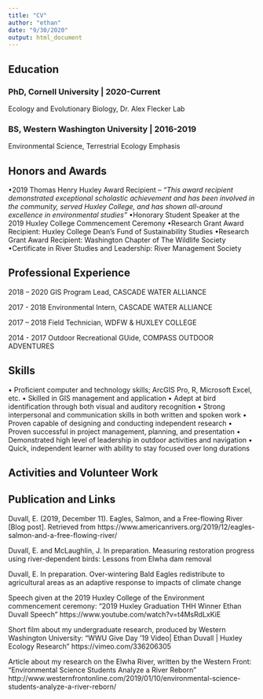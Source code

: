 ```yaml
---
title: "CV"
author: "ethan"
date: "9/30/2020"
output: html_document
---
```


## **Education**

### PhD, Cornell University | 2020-Current
Ecology and Evolutionary Biology, Dr. Alex Flecker Lab

### BS, Western Washington University | 2016-2019
Environmental Science, Terrestrial Ecology Emphasis 

## **Honors and Awards**

•2019 Thomas Henry Huxley Award Recipient – *"This award recipient demonstrated exceptional scholastic achievement and has been involved in the community, served Huxley College, and has shown all-around excellence in environmental studies”*
•Honorary Student Speaker at the 2019 Huxley College Commencement Ceremony
•Research Grant Award Recipient: Huxley College Dean’s Fund of Sustainability Studies 
•Research Grant Award Recipient: Washington Chapter of The Wildlife Society
•Certificate in River Studies and Leadership: River Management Society

## **Professional Experience**

2018 – 2020
GIS Program Lead, CASCADE WATER ALLIANCE

2017 - 2018 
Environmental Intern, CASCADE WATER ALLIANCE

2017 – 2018 
Field Technician, WDFW & HUXLEY COLLEGE

2014 - 2017 
Outdoor Recreational GUide, COMPASS OUTDOOR ADVENTURES

## **Skills**

•	Proficient computer and technology skills; ArcGIS Pro, R, Microsoft Excel, etc.
•	Skilled in GIS management and application 
•	Adept at bird identification through both visual and auditory recognition
•	Strong interpersonal and communication skills in both written and spoken work	•	Proven capable of designing and conducting independent research
•	Proven successful in project management, planning, and presentation
•	Demonstrated high level of leadership in outdoor activities and navigation
•	Quick, independent learner with ability to stay focused over long durations

## **Activities and Volunteer Work**



## **Publication and Links **

Duvall, E. (2019, December 11). Eagles, Salmon, and a Free-flowing River [Blog post]. Retrieved from 
https://www.americanrivers.org/2019/12/eagles-salmon-and-a-free-flowing-river/

Duvall, E. and McLaughlin, J. In preparation. Measuring restoration progress using river-dependent 
birds: Lessons from Elwha dam removal

Duvall, E. In preparation. Over-wintering Bald Eagles redistribute to agricultural areas as an adaptive 
response to impacts of climate change

Speech given at the 2019 Huxley College of the Environment commencement ceremony:
“2019 Huxley Graduation THH Winner Ethan Duvall Speech”
https://www.youtube.com/watch?v=t4MsRdLxKiE

Short film about my undergraduate research, produced by Western Washington University:
“WWU Give Day ’19 Video| Ethan Duvall | Huxley Ecology Research”
	https://vimeo.com/336206305

Article about my research on the Elwha River, written by the Western Front:
“Environmental Science Students Analyze a River Reborn”
http://www.westernfrontonline.com/2019/01/10/environmental-science-students-analyze-a-river-reborn/




